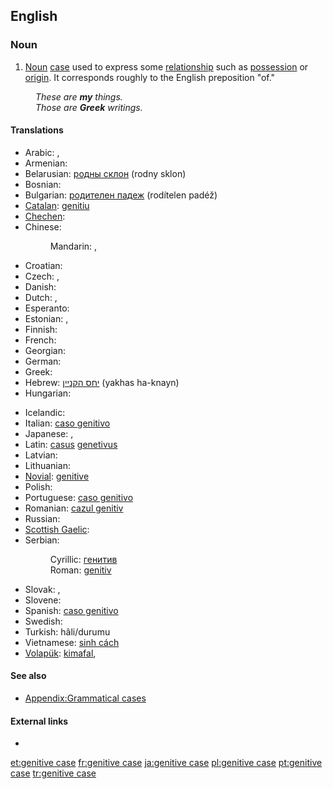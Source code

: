 ==English==

===Noun===
{{examples-right|examples={{term||John's milk}} — {{term||John's}} is in the genitive (and in the [[possessive case|possessive]]) case.<p>{{term||glass of milk}} — {{term||milk}} is in the genitive (but not the possessive) case.}}
{{en-noun|sg=[[genitive]] [[case]]}}

# {{grammar}} [[noun|Noun]] [[case]] used to express some [[relationship]] such as [[possession]] or [[origin]]. It corresponds roughly to the English preposition "of."

:''These are '''my''' things.''
:''Those are '''Greek''' writings.''
====Translations====
{{trans-top|case used to express some relationship such as possession or origin}}
* Arabic: {{t|ar|حالة المضاف إليه|f|tr=Hálat al-muDāf 'ilayh}}, {{t|ar|مجرور|m|tr=majruur}}
* Armenian: {{t-|hy|սեռական հոլով|tr=seṙakan holov}}
* Belarusian: [[родны склон]] (rodny sklon) {{m}}
* Bosnian: {{t-|bs|genitiv|m}}
* Bulgarian: [[родителен падеж]] (rodítelen padéž) {{m}}
* [[Catalan]]: [[genitiu]] {{m}}
* [[Chechen]]: {{tø|ce|доланиг дожар}}
* Chinese:
*: Mandarin: {{t|cmn|屬格|sc=Hani}}, {{t-|cmn|属格|tr=shǔgé|sc=Hani}}
* Croatian: {{t+|hr|genitiv|m}}
* Czech: {{t-|cs|genitiv|m}}, {{t-|cs|druhý pád|m}}
* Danish: {{t|da|ejefald}}
* Dutch: {{t+|nl|tweede naamval|m}}, {{t+|nl|genitief|m}}
* Esperanto: {{t-|eo|genitivo|xs=Esperanto}}
* Estonian: {{t|et|omastav}}, {{t|et|genitiiv}}
* Finnish: {{t+|fi|genetiivi}}
* French: {{t+|fr|génitif|m}}
* Georgian: {{t|ka|ნათესაობითი|tr=nat'esaobit'i|sc=Geor|xs=Georgian}}
* German: {{t+|de|Genitiv|m}}
* Greek: {{t+|el|γενική|f|tr=yenikí}}
* Hebrew: [[יחס הקנײן]] (yakhas ha-knayn) {{m}}
* Hungarian: {{t+|hu|birtokos eset}}
{{trans-mid}}
* Icelandic: {{t+|is|eignarfall|n}}
* Italian: [[caso genitivo]] {{m}}
* Japanese: {{t+|ja|属格|tr=ぞっかく, zokkakú}}, {{t|ja|生格|tr=せいかく, seikakú}}
* Latin: [[casus]] [[genetivus]] {{m}}
* Latvian: {{t+|lv|ģenitīvs|m|xs=Latvian}}
* Lithuanian: {{t+|lt|kilmininkas|m|xs=Lithuanian}}
* [[Novial]]: [[genitive]]
* Polish: {{t+|pl|dopełniacz|m}}
* Portuguese: [[caso genitivo]] {{m}}
* Romanian: [[cazul genitiv]] {{m}}
* Russian: {{t+|ru|родительный падеж|m|tr=rodítel’nyj padéž}}
* [[Scottish Gaelic]]: {{t-|gd|tuiseal ginideach|m|xs=Scottish Gaelic}}
* Serbian:
*: Cyrillic: [[генитив]] {{m}}
*: Roman: [[genitiv]] {{m}}
* Slovak: {{t-|sk|druhý pád|m}}, {{t+|sk|genitív|m}}
* Slovene: {{t+|sl|rodilnik|m}}
* Spanish: [[caso genitivo]] {{m}}
* Swedish: {{t+|sv|genitiv}}
* Turkish: {{t|tr|tamlayan}} hâli/durumu
* Vietnamese: [[sinh cách]]
* [[Volapük]]: [[kimafal]], {{t|vo|genitif}}
{{trans-bottom}}

====See also====
* [[Appendix:Grammatical cases]]

====External links====
* {{pedia}}

[[et:genitive case]]
[[fr:genitive case]]
[[ja:genitive case]]
[[pl:genitive case]]
[[pt:genitive case]]
[[tr:genitive case]]